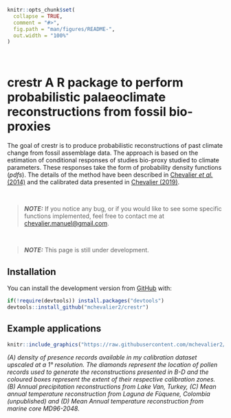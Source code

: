 

```r
knitr::opts_chunk$set(
  collapse = TRUE,
  comment = "#>",
  fig.path = "man/figures/README-",
  out.width = "100%"
)
```

<!-- badges: start -->
<!-- badges: end -->

<br>

# **crestr** A R package to perform probabilistic palaeoclimate reconstructions from fossil bio-proxies

The goal of crestr is to produce probabilistic reconstructions of past  climate
change from fossil assemblage data. The approach is based on the estimation of
conditional responses of studies bio-proxy studied to climate parameters. These
responses take the form of probability density functions (*pdfs*). The details
of the method have been described in [Chevalier *et al.* (2014)](http://www.doi.org/10.5194/cp-10-2081-2014)
and the calibrated data presented in [Chevalier (2019)](http://www.doi.org/10.1016/j.gloplacha.2019.01.016).

<br >


> **_NOTE:_**  If you notice any bug, or if you would like to see some specific
functions implemented, feel free to contact me at <chevalier.manuel@gmail.com>.

<br >


> **_NOTE:_**  This page is still under development.



## Installation

You can install the development version from [GitHub](https://github.com/) with:


``` r
if(!require(devtools)) install.packages("devtools")
devtools::install_github("mchevalier2/crestr")
```


## Example applications



```r
knitr::include_graphics("https://raw.githubusercontent.com/mchevalier2/crestr/master/webpage/example-app.png")
```

_(A) density of presence records available in my calibration dataset upscaled at a 1° resolution. The diamonds represent the location of pollen records used to generate the reconstructions presented in B-D and the coloured boxes represent the extent of their respective calibration zones. (B) Annual precipitation reconstructions from Lake Van, Turkey, (C) Mean annual temperature reconstruction from Laguna de Fùquene, Colombia (unpublished) and (D) Mean Annual temperature reconstruction from marine core MD96-2048._

<br >
